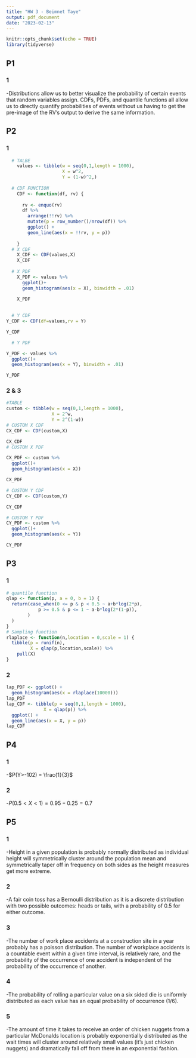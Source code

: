 ```yaml
---
title: "HW 3 - Beimnet Taye"
output: pdf_document
date: "2023-02-13"
---
```


```r
knitr::opts_chunk$set(echo = TRUE)
library(tidyverse)
```

## P1

### 1
  -Distributions allow us to better visualize the probability of certain events that random variables assign. CDFs, PDFs, and quantile functions all allow us to directly quantify probabilities of events without us having to get the pre-image of the RV's output to derive the same information.


## P2

### 1
```r

  # TALBE
    values <- tibble(w = seq(0,1,length = 1000),
                     X = w^2,
                     Y = (1-w)^2,)
    
  # CDF FUNCTION
    CDF <- function(df, rv) {
      
      rv <- enquo(rv)
      df %>% 
        arrange(!!rv) %>% 
        mutate(p = row_number()/nrow(df)) %>% 
        ggplot() +
        geom_line(aes(x = !!rv, y = p)) 
      
    }
  # X CDF
    X_CDF <- CDF(values,X)
    X_CDF
  
  # X PDF
    X_PDF <- values %>% 
      ggplot()+
      geom_histogram(aes(x = X), binwidth = .01)
    
    X_PDF
    

  # Y CDF
Y_CDF <- CDF(df=values,rv = Y)

Y_CDF

  # Y PDF

Y_PDF <- values %>% 
  ggplot()+
  geom_histogram(aes(x = Y), binwidth = .01)

Y_PDF

```

### 2 & 3
```r
#TABLE
custom <- tibble(w = seq(0,1,length = 1000),
                 X = 2^w,
                 Y = 2^(1-w))
# CUSTOM X CDF
CX_CDF <- CDF(custom,X)

CX_CDF
# CUSTOM X PDF

CX_PDF <- custom %>% 
  ggplot()+
  geom_histogram(aes(x = X))

CX_PDF

# CUSTOM Y CDF
CY_CDF <- CDF(custom,Y)

CY_CDF

# CUSTOM Y PDF
CY_PDF <- custom %>% 
  ggplot()+
  geom_histogram(aes(x = Y))

CY_PDF
```


## P3

### 1
```r
# quantile function
qlap <- function(p, a = 0, b = 1) {
  return(case_when(0 <= p & p < 0.5 ~ a+b*log(2*p),
            p >= 0.5 & p <= 1 ~ a-b*log(2*(1-p)),
        )
  )
}
# Sampling function
rlaplace <- function(n,location = 0,scale = 1) {
  tibble(p = runif(n),
         X = qlap(p,location,scale)) %>% 
    pull(X)
}
```

### 2
```r
lap_PDF <- ggplot() +
  geom_histogram(aes(x = rlaplace(10000)))
lap_PDF
lap_CDF <- tibble(p = seq(0,1,length = 1000),
              X = qlap(p)) %>% 
  ggplot() +
  geom_line(aes(x = X, y = p))
lap_CDF
```


## P4

### 1

  -$P(Y>-102) = \frac{1}{3}$

### 2
  -$P(0.5<X<1) = 0.95 - 0.25 = 0.7$


## P5

### 1
  -Height in a given population is probably normally distributed as individual height will symmetrically cluster around the population mean and symmetrically taper off in frequency on both sides as the height measures get more extreme.

### 2
  -A fair coin toss has a Bernoulli distribution as it is a discrete distribution with two possible outcomes: heads or tails, with a probability of 0.5 for either outcome.

### 3
  -The number of work place accidents at a construction site in a year probably has a poisson distribution. The number of workplace accidents is a countable event within a given time interval, is relatively rare, and the probability of the occurrence of one accident is independent of the probability of the occurrence of another.

### 4
  -The probability of rolling a particular value on a six sided die is uniformly distributed as each value has an equal probability of occurrence (1/6).

### 5
  -The amount of time it takes to receive an order of chicken nuggets from a particular McDonalds location is probably exponentially distributed as the wait times will cluster around relatively small values (it's just chicken nuggets) and dramatically fall off from there in an exponential fashion.


